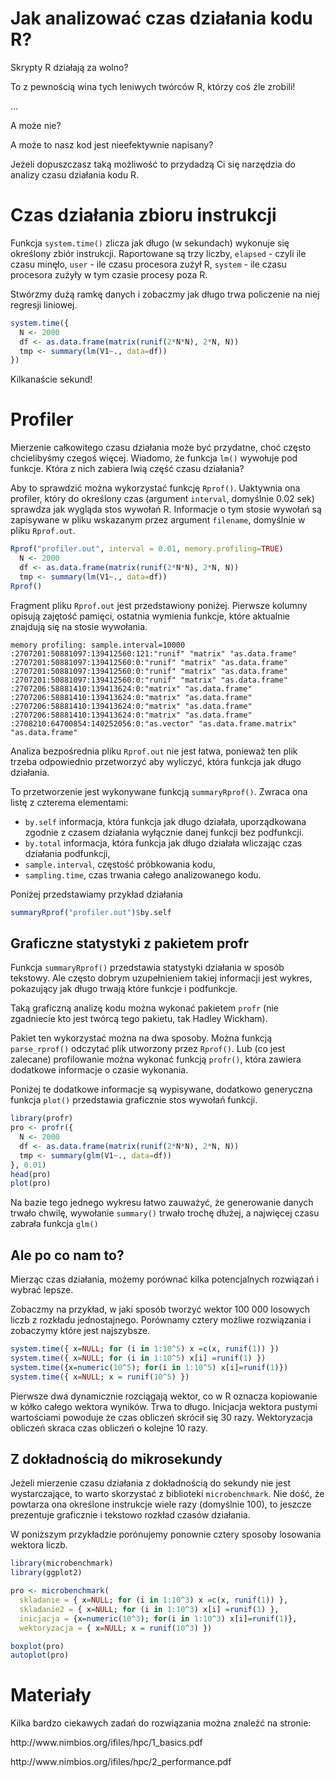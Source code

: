 # Jak analizować czas działania kodu R? 

Skrypty R działają za wolno?

To z pewnością wina tych leniwych twórców R, którzy coś źle zrobili!

...

A może nie?

A może to nasz kod jest nieefektywnie napisany?

Jeżeli dopuszczasz taką możliwość to przydadzą Ci się narzędzia do analizy czasu działania kodu R.


# Czas działania zbioru instrukcji

Funkcja `system.time()` zlicza jak długo (w sekundach) wykonuje się określony zbiór instrukcji.
Raportowane są trzy liczby, `elapsed` - czyli ile czasu minęło, `user` - ile czasu procesora zużył R, `system` - ile czasu procesora zużyły w tym czasie procesy poza R.

Stwórzmy dużą ramkę danych i zobaczmy jak długo trwa policzenie na niej regresji liniowej.

```r
system.time({
  N <- 2000
  df <- as.data.frame(matrix(runif(2*N*N), 2*N, N))
  tmp <- summary(lm(V1~., data=df))
})
```

Kilkanaście sekund! 

# Profiler

Mierzenie całkowitego czasu działania może być przydatne, choć często chcielibyśmy czegoś więcej. Wiadomo, że funkcja `lm()` wywołuje pod funkcje. Która z nich zabiera lwią część czasu działania?

Aby to sprawdzić można wykorzystać funkcję `Rprof()`.
Uaktywnia ona profiler, który do określony czas (argument `interval`, domyślnie 0.02 sek) sprawdza jak wygląda stos wywołań R. Informacje o tym stosie wywołań są zapisywane w pliku wskazanym przez argument `filename`, domyślnie w pliku `Rprof.out`.

```r
Rprof("profiler.out", interval = 0.01, memory.profiling=TRUE)
  N <- 2000
  df <- as.data.frame(matrix(runif(2*N*N), 2*N, N))
  tmp <- summary(lm(V1~., data=df))
Rprof()
```

Fragment pliku `Rprof.out` jest przedstawiony poniżej. Pierwsze kolumny opisują zajętość pamięci, ostatnia wymienia funkcje, które aktualnie znajdują się na stosie wywołania.

```
memory profiling: sample.interval=10000
:2707201:50881097:139412560:121:"runif" "matrix" "as.data.frame" 
:2707201:50881097:139412560:0:"runif" "matrix" "as.data.frame" 
:2707201:50881097:139412560:0:"runif" "matrix" "as.data.frame" 
:2707201:50881097:139412560:0:"runif" "matrix" "as.data.frame" 
:2707206:58881410:139413624:0:"matrix" "as.data.frame" 
:2707206:58881410:139413624:0:"matrix" "as.data.frame" 
:2707206:58881410:139413624:0:"matrix" "as.data.frame" 
:2707206:58881410:139413624:0:"matrix" "as.data.frame" 
:2708210:64700854:140252056:0:"as.vector" "as.data.frame.matrix" "as.data.frame" 
```

Analiza bezpośrednia pliku `Rprof.out` nie jest łatwa, ponieważ ten plik trzeba odpowiednio przetworzyć aby wyliczyć, która funkcja jak długo działania. 

To przetworzenie jest wykonywane funkcją `summaryRprof()`. Zwraca ona listę z czterema elementami:

* `by.self` informacja, która funkcja jak długo działała, uporządkowana zgodnie z czasem działania wyłącznie danej funkcji bez podfunkcji.
* `by.total` informacja, która funkcja jak długo działała wliczając czas działania podfunkcji,
* `sample.interval`, częstość próbkowania kodu,
* `sampling.time`, czas trwania całego analizowanego kodu.

Poniżej przedstawiamy przykład działania

```r
summaryRprof("profiler.out")$by.self
```

## Graficzne statystyki z pakietem profr

Funkcja `summaryRprof()` przedstawia statystyki działania w sposób tekstowy. Ale często dobrym uzupełnieniem takiej informacji jest wykres, pokazujący jak długo trwają które funkcje i podfunkcje.

Taką graficzną analizę kodu można wykonać pakietem `profr` (nie zgadniecie kto jest twórcą tego pakietu, tak Hadley Wickham). 

Pakiet ten wykorzystać można na dwa sposoby. Można funkcją `parse_rprof()` odczytać plik utworzony przez `Rprof()`. Lub (co jest zalecane) profilowanie można wykonać funkcją `profr()`, która zawiera dodatkowe informacje o czasie wykonania.

Poniżej te dodatkowe informacje są wypisywane, dodatkowo generyczna funkcja `plot()` przedstawia graficznie stos wywołań funkcji.

```r
library(profr)
pro <- profr({
  N <- 2000
  df <- as.data.frame(matrix(runif(2*N*N), 2*N, N))
  tmp <- summary(glm(V1~., data=df))
}, 0.01)
head(pro)
plot(pro)
```

Na bazie tego jednego wykresu łatwo zauważyć, że generowanie danych trwało chwilę, wywołanie `summary()` trwało trochę dłużej, a najwięcej czasu zabrała funkcja `glm()`

## Ale po co nam to?

Mierząc czas działania, możemy porównać kilka potencjalnych rozwiązań i wybrać lepsze.

Zobaczmy na przykład, w jaki sposób tworzyć wektor 100 000 losowych liczb z rozkładu jednostajnego. Porównamy cztery możliwe rozwiązania i zobaczymy które jest najszybsze.

```r
system.time({ x=NULL; for (i in 1:10^5) x =c(x, runif(1)) })
system.time({ x=NULL; for (i in 1:10^5) x[i] =runif(1) })
system.time({x=numeric(10^5); for(i in 1:10^5) x[i]=runif(1)})
system.time({ x=NULL; x = runif(10^5) })
```

Pierwsze dwa dynamicznie rozciągają wektor, co w R oznacza kopiowanie w kółko całego wektora wyników. Trwa to długo. Inicjacja wektora pustymi wartościami powoduje że czas obliczeń skrócił się 30 razy. Wektoryzacja obliczeń skraca czas obliczeń o kolejne 10 razy.

## Z dokładnością do mikrosekundy

Jeżeli mierzenie czasu działania z dokładnością do sekundy nie jest wystarczające, to warto skorzystać z biblioteki `microbenchmark`. Nie dość, że powtarza ona określone instrukcje wiele razy (domyślnie 100), to jeszcze prezentuje graficznie i tekstowo rozkład czasów działania.

W poniższym przykładzie porónujemy ponownie cztery sposoby losowania wektora liczb.

```r
library(microbenchmark)
library(ggplot2)

pro <- microbenchmark(
  skladanie = { x=NULL; for (i in 1:10^3) x =c(x, runif(1)) },
  skladanie2 = { x=NULL; for (i in 1:10^3) x[i] =runif(1) },
  inicjacja = {x=numeric(10^3); for(i in 1:10^3) x[i]=runif(1)},
  wektoryzacja = { x=NULL; x = runif(10^3) })

boxplot(pro)
autoplot(pro)
```

# Materiały

Kilka bardzo ciekawych zadań do rozwiązania można znaleźć na stronie:

http://www.nimbios.org/ifiles/hpc/1_basics.pdf

http://www.nimbios.org/ifiles/hpc/2_performance.pdf

